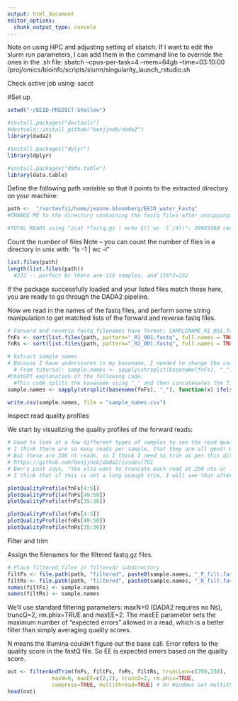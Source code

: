 ```yaml
---
output: html_document
editor_options: 
  chunk_output_type: console
---
```


Note on using HPC and adjusting setting of sbatch: 
If I want to edit the slurm run parameters, I can add them in the command line to override the ones in the .sh file:
sbatch --cpus-per-task=4 --mem=64gb --time=03:10:00 /proj/omics/bioinfo/scripts/slurm/singularity_launch_rstudio.sh

Check active job using: sacct


#Set up
```r
setwd("~/EEID-PREDICT-Shallow")
```


```r
#install.packages("devtools")    
#devtools::install_github("benjjneb/dada2")
library(dada2)

#install.packages("dplyr")
library(dplyr)

#install.packages("data.table")
library(data.table)

```

##################################################################################################################


Define the following path variable so that it points to the extracted directory on your machine:
```r
path <-  "/vortexfs1/home/jeanne.bloomberg/EEID_water_Fastq" 
#CHANGE ME to the directory containing the fastq files after unzipping.

#TOTAL READS using "zcat *fastq.gz | echo $((`wc -l`/4))": 39985368 reads
```


Count the number of files
Note -- you can count the number of files in a directory in unix with: "ls -1 | wc -l"
```r
list.files(path)
length(list.files(path))
  #232 -- perfect bc there are 116 samples, and 116*2=232

```

If the package successfully loaded and your listed files match those here, you are ready to go through the DADA2 pipeline.


Now we read in the names of the fastq files, and perform some string manipulation to get matched lists of the forward and reverse fastq files.
```r
# Forward and reverse fastq filenames have format: SAMPLENAME_R1_001.fastq and SAMPLENAME_R2_001.fastq
fnFs <- sort(list.files(path, pattern="_R1_001.fastq", full.names = TRUE))
fnRs <- sort(list.files(path, pattern="_R2_001.fastq", full.names = TRUE))

# Extract sample names
# Because I have underscores in my basename, I needed to change the code from the tutorial, which I had ChatGpt do. 
  # From tutorial: sample.names <- sapply(strsplit(basename(fnFs), "_"), `[`, 1)
#ChatGPT explanation of the following code: 
  #This code splits the basename using "_" and then concatenates the first and second elements with "_" as the separator. If there is only one element in the split result, it returns that element as is.
sample.names <- sapply(strsplit(basename(fnFs), "_"), function(x) ifelse(length(x) > 1, paste(x[1], x[2], sep = "_"), x))

write.csv(sample.names, file = "sample_names.csv")
```


##################################################################################################################
Inspect read quality profiles

We start by visualizing the quality profiles of the forward reads:
```r
# Good to look at a few different types of samples to see the read qualities
# I think there are so many reads per sample, that they are all good! Ben said at STAMPS that he usually trims 5 in this situation. 
# But these are 300 nt reads, so I think I need to trim as per this discussion: 
# https://github.com/benjjneb/dada2/issues/761
# Ben's post says, "You also want to truncate each read at 250 nts or less to avoid reading into the opposite primer and the adapter sequence after it."
# I think that if this is not a long enough trim, I will see that after merging.

plotQualityProfile(fnFs[4:5]) 
plotQualityProfile(fnFs[49:50]) 
plotQualityProfile(fnFs[35:36]) 

plotQualityProfile(fnRs[4:5]) 
plotQualityProfile(fnRs[49:50]) 
plotQualityProfile(fnRs[35:36]) 

```

###########################################################################################################
Filter and trim

Assign the filenames for the filtered fastq.gz files.
```r
# Place filtered files in filtered/ subdirectory
filtFs <- file.path(path, "filtered", paste0(sample.names, "_F_filt.fastq.gz"))
filtRs <- file.path(path, "filtered", paste0(sample.names, "_R_filt.fastq.gz"))
names(filtFs) <- sample.names
names(filtRs) <- sample.names
```


We’ll use standard filtering parameters: maxN=0 (DADA2 requires no Ns), truncQ=2, rm.phix=TRUE and maxEE=2. The maxEE parameter sets the maximum number of “expected errors” allowed in a read, which is a better filter than simply averaging quality scores.

N means the Illumina couldn't figure out the base call.
Error refers to the quality score in the fastQ file. So EE is expected errors based on the quality score.

```r
out <- filterAndTrim(fnFs, filtFs, fnRs, filtRs, truncLen=c(250,250),
              maxN=0, maxEE=c(2,2), truncQ=2, rm.phix=TRUE,
              compress=TRUE, multithread=TRUE) # On Windows set multithread=FALSE
head(out)
```





